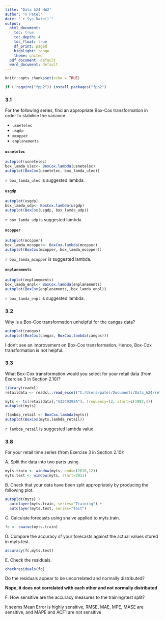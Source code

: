 ---
title: "Data 624 HW2"
author: "V Patel"
date: "`r Sys.Date()`"
output:
  html_document:
    toc: true
    toc_depth: 4
    toc_float: true
    df_print: paged
    highlight: tango
    theme: united
  pdf_document: default
  word_document: default
---

```{r setup, include=FALSE}
knitr::opts_chunk$set(echo = TRUE)
```


```{r message=FALSE, warning=FALSE}
if (!require("fpp2")) install.packages("fpp2")
```

### 3.1 

For the following series, find an appropriate Box-Cox transformation in order to stabilise the variance.

* `usnetelec`
* `usgdp`
* `mcopper`
* `enplanements`

#### `usnetelec`

```{r}
autoplot(usnetelec)
box_lamda_ulec<- BoxCox.lambda(usnetelec)
autoplot(BoxCox(usnetelec, box_lamda_ulec))
```

`r box_lamda_ulec` is suggested lambda. 


#### `usgdp`

```{r}
autoplot(usgdp)
box_lamda_udp<- BoxCox.lambda(usgdp)
autoplot(BoxCox(usgdp, box_lamda_udp))
```

`r box_lamda_udp` is suggested lambda. 

#### `mcopper`

```{r}
autoplot(mcopper)
box_lamda_mcopper<- BoxCox.lambda(mcopper)
autoplot(BoxCox(mcopper, box_lamda_mcopper))
```

`r box_lamda_mcopper` is suggested lambda. 

#### `enplanements`

```{r}
autoplot(enplanements)
box_lamda_enpl<- BoxCox.lambda(enplanements)
autoplot(BoxCox(enplanements, box_lamda_enpl))
```

`r box_lamda_enpl` is suggested lambda.

### 3.2

Why is a Box-Cox transformation unhelpful for the cangas data?

```{r}
autoplot(cangas)
autoplot(BoxCox(cangas, BoxCox.lambda(cangas)))
```

I don't see an improvement on Box-Cox transformation. Hence,  Box-Cox transformation is not helpful.

### 3.3

What Box-Cox transformation would you select for your retail data (from Exercise 3 in Section 2.10)?

```{r}
library(readxl)
retaildata <- readxl::read_excel("C:/Users/patel/Documents/Data_624/retail.xlsx", skip=1)

myts <- ts(retaildata[,"A3349398A"], frequency=12, start=c(1982,4))
autoplot(myts)
```

```{r}
(lambda_retail <- BoxCox.lambda(myts))
autoplot(BoxCox(myts,lambda_retail))
```

`r lambda_retail` is suggested lambda value.

 
### 3.8

For your retail time series (from Exercise 3 in Section 2.10):

A. Split the data into two parts using

```{r}
myts.train <- window(myts, end=c(2010,12))
myts.test <- window(myts, start=2011)
```


B. Check that your data have been split appropriately by producing the following plot.

```{r}
autoplot(myts) +
  autolayer(myts.train, series="Training") +
  autolayer(myts.test, series="Test")

```



C. Calculate forecasts using snaive applied to myts.train.

```{r}
fc <- snaive(myts.train)
```



D. Compare the accuracy of your forecasts against the actual values stored in myts.test.

```{r}
accuracy(fc,myts.test)
```



E. Check the residuals.

```{r}
checkresiduals(fc)
```


Do the residuals appear to be uncorrelated and normally distributed?

**Nope, it does not correlated with each other and not normally distributed**

F. How sensitive are the accuracy measures to the training/test split?

It seems Mean Error is highly sensitive, RMSE, MAE, MPE, MASE are sensitive, and MAPE and ACF1 are not sensitive 